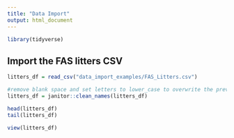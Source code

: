 ```yaml
---
title: "Data Import"
output: html_document
---
```



```r
library(tidyverse)
```

## Import the FAS litters CSV

```r
litters_df = read_csv("data_import_examples/FAS_Litters.csv")

#remove blank space and set letters to lower_case to overwrite the previous version
litters_df = janitor::clean_names(litters_df)

head(litters_df)
tail(litters_df)
```
```r
view(litters_df)
```






